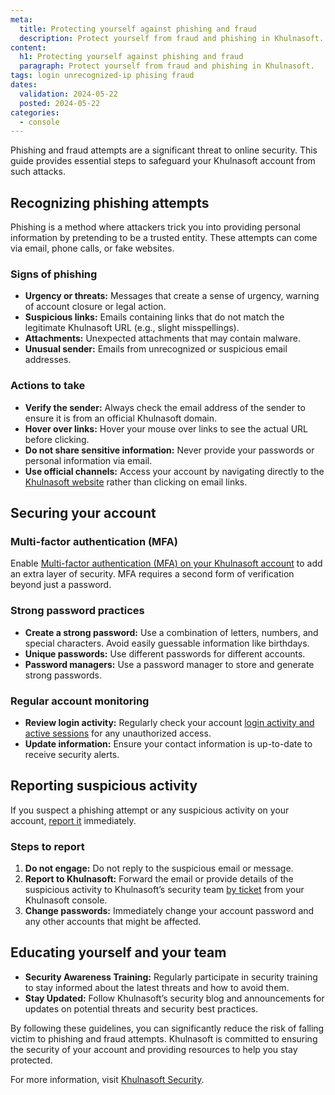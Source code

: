 ```yaml
---
meta:
  title: Protecting yourself against phishing and fraud
  description: Protect yourself from fraud and phishing in Khulnasoft.
content:
  h1: Protecting yourself against phishing and fraud
  paragraph: Protect yourself from fraud and phishing in Khulnasoft.
tags: login unrecognized-ip phising fraud
dates:
  validation: 2024-05-22
  posted: 2024-05-22
categories:
  - console
---
```


Phishing and fraud attempts are a significant threat to online security. This guide provides essential steps to safeguard your Khulnasoft account from such attacks.

## Recognizing phishing attempts

Phishing is a method where attackers trick you into providing personal information by pretending to be a trusted entity. These attempts can come via email, phone calls, or fake websites.

### Signs of phishing

- **Urgency or threats:** Messages that create a sense of urgency, warning of account closure or legal action.
- **Suspicious links:** Emails containing links that do not match the legitimate Khulnasoft URL (e.g., slight misspellings).
- **Attachments:** Unexpected attachments that may contain malware.
- **Unusual sender:** Emails from unrecognized or suspicious email addresses.

### Actions to take

- **Verify the sender:** Always check the email address of the sender to ensure it is from an official Khulnasoft domain.
- **Hover over links:** Hover your mouse over links to see the actual URL before clicking.
- **Do not share sensitive information:** Never provide your passwords or personal information via email.
- **Use official channels:** Access your account by navigating directly to the [Khulnasoft website](https://www.khulnasoft.com/) rather than clicking on email links.

## Securing your account

### Multi-factor authentication (MFA)

Enable [Multi-factor authentication (MFA) on your Khulnasoft account](/console/account/how-to/use-2fa/#how-to-update-mfa) to add an extra layer of security. MFA requires a second form of verification beyond just a password.

### Strong password practices

- **Create a strong password:** Use a combination of letters, numbers, and special characters. Avoid easily guessable information like birthdays.
- **Unique passwords:** Use different passwords for different accounts.
- **Password managers:** Use a password manager to store and generate strong passwords.

### Regular account monitoring

- **Review login activity:** Regularly check your account [login activity and active sessions](https://console.khulnasoft.com/account/profile) for any unauthorized access.
- **Update information:** Ensure your contact information is up-to-date to receive security alerts.

## Reporting suspicious activity

If you suspect a phishing attempt or any suspicious activity on your account, [report it](#steps-to-report) immediately.

### Steps to report

1. **Do not engage:** Do not reply to the suspicious email or message.
2. **Report to Khulnasoft:** Forward the email or provide details of the suspicious activity to Khulnasoft’s security team [by ticket](https://console.khulnasoft.com/support/tickets/create) from your Khulnasoft console.
3. **Change passwords:** Immediately change your account password and any other accounts that might be affected.

## Educating yourself and your team

- **Security Awareness Training:** Regularly participate in security training to stay informed about the latest threats and how to avoid them.
- **Stay Updated:** Follow Khulnasoft’s security blog and announcements for updates on potential threats and security best practices.

By following these guidelines, you can significantly reduce the risk of falling victim to phishing and fraud attempts. Khulnasoft is committed to ensuring the security of your account and providing resources to help you stay protected.

For more information, visit [Khulnasoft Security](https://security.khulnasoft.com/).